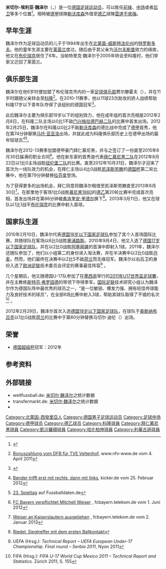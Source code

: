 {{noteTA
|G1=football|G2=uefa|G3=fcbayern|G4=德甲
|1=zh:魏泽; zh-cn:魏泽; zh-tw:魏澤爾; zh-hk:韋沙;
}}
{{Infobox football biography
| name        = 米切尔·魏泽<br />Mitchell Weiser
| image       = [[File:2014-05-18_Mitchell_Weiser.jpg|200px]]
| fullname    = {{lang|de|Mitchell-Elijah Weiser}}
| birth_date  = {{birth date and age|1994|4|21|df=yes}}
| birth_place = {{GER}}[[特罗斯多夫|特罗斯多夫]]
| height      = {{height|m=1.76|precision=0}}
| position    = [[翼锋|翼锋]]
| currentclub   = [[雲達不萊梅體育會|雲達不來梅]] ([[勒沃库森足球俱乐部|勒沃库森]]外借)
| clubnumber    = 8
| youthyears1 = 2000–2005 | youthclubs1 = 费尔滕霍夫
| youthyears2 = 2005–2010 | youthclubs2 = [[科隆足球俱乐部|科隆]]
| years1 = 2010–2012 | caps1 = 2  | goals1 = 0 | clubs1 = [[科隆足球俱乐部|科隆二队]]
| years2 = 2010–2012 | caps2 = 1  | goals2 = 0 | clubs2 = [[科隆足球俱乐部|科隆]]
| years3 = 2012–2014 | caps3 = 35 | goals3 = 3 | clubs3 = [[拜仁慕尼黑二队|拜仁慕尼黑二队]]
| years4 = 2012–2015 | caps4 = 16 | goals4 = 1 | clubs4 = [[拜仁慕尼黑|拜仁慕尼黑]]
| years5 = 2013       | caps5 = 13 | goals5 = 2 | clubs5 = → [[凯泽斯劳滕足球俱乐部|凯泽斯劳滕]]（租借）
| years6        = 2015–2018 | caps6 = 70 | goals6 = 5 | clubs6 = [[柏林赫塔體育俱樂部|柏林赫塔]]
| years7        = 2018–     | caps7 = 53  | goals7 = 3 | clubs7 = [[勒沃库森足球俱乐部|勒沃库森]]
| years8 = 2021–       | caps8 = 16 | goals8 = 1 | clubs8 = → [[雲達不萊梅體育會|雲達不來梅]]（租借）
| nationalyears1= 2010      | nationalcaps1= 3  | nationalgoals1= 0 | nationalteam1= [[德国青年国家足球队|德国U16]]
| nationalyears2= 2010–2011 | nationalcaps2= 22 | nationalgoals2= 4 | nationalteam2= [[德国青年国家足球队|德国U17]]
| nationalyears3= 2012      | nationalcaps3= 1  | nationalgoals3= 0 | nationalteam3=  [[德国青年国家足球队|德国U18]]
| nationalyears4= 2013–2014 | nationalcaps4= 5  | nationalgoals4= 0 | nationalteam4= [[德国青年国家足球队|德国U20]]
| nationalyears5= 2015–2017 | nationalcaps5= 12 | nationalgoals5= 1 | nationalteam5= [[德國21歲以下國家足球隊|德國U21]]
| club-update = 2022-02-27 (UTC)
| ntupdate    = 2017-06-30
}}

'''米切尔-埃利亚·魏泽尔'''（{{lang-de|'''Mitchell-Elijah Weiser'''}}，{{bd|1994年|4月21日|catIdx=Weiser, Mitchell}}）是一位[[德国|德国]][[足球|足球]][[运动员|运动员]]，可以胜任[[前鋒_(足球)|前锋]]、[[中场|中场]]或者[[後衛_(足球)|后卫]]等多个位置<ref>{{zh}}{{cite web|url=http://sports.163.com/12/0824/07/89LIC15H00051C97.html#p=89M0PBB100BU0005 |title=德甲十大新星:拜仁双星闪耀 94黄金一代多人上榜 |publisher=网易 |date=2012-08-24| accessdate = 2013-07-05 }}</ref>。現時被[[德甲|德甲]]球隊[[勒沃库森足球俱乐部|勒沃库森]]外借至[[德乙|德乙]]球隊[[雲達不萊梅體育會|雲達不來梅]]。

==早年生涯==
魏泽尔作为足球运动员{{link-de|帕特里克·魏泽尔|Patrick Weiser}}的儿子于1994年出生在[[北莱茵-威斯特法伦州|北莱茵-威斯特法伦州]]的[[特罗斯多夫|特罗斯多夫]]。他的童年生涯主要在[[莱茵兰|莱茵兰]]度过。随后由于其父亲为[[沃尔夫斯堡足球俱乐部|沃尔夫斯堡]]效力的缘故，他又在[[布伦瑞克|布伦瑞克]]居住了6年。当帕特里克·魏泽尔于2005年转会至科隆时，他们举家又迁回了莱茵兰。

==俱乐部生涯==
魏泽尔在他6岁时便加盟了布伦瑞克市内的一家[[足球俱乐部|足球俱乐部]]费尔滕霍夫（{{lang|de|TVE Veltenhof}}），并在11岁时跟随父亲转会至[[科隆足球俱乐部|科隆]]<ref>{{de}}[http://www.nfv-www.de/index.php?id=47&mld=4756&historie_jahr=2011&historie_monat=4 Bonuszahlung vom DFB für TVE Veltenhof], www.nfv-www.de vom 4. April 2011</ref>。在2010-11赛季，他以11球23次助攻的骄人战绩帮助科隆17岁以下青年队夺得了该组别的德国冠军<ref>{{zh}}{{cite web|url=http://www.espnstar.com.cn/pub/international/2013/0103/282727.htm |title=拜仁证18岁新星外租凯泽 小将盼德乙新生 |publisher=ESPN |date=2013-01-03| accessdate = 2013-07-05 }}</ref>。

此后魏泽尔主要为俱乐部19岁以下的组别效力，他在成年组的首次亮相是2012年2月8日，在科隆二队主场以0比1不敌[[门兴格拉德巴赫足球俱乐部|门兴格拉德巴赫二队]]的比赛中首发出场。2012年2月25日，魏泽尔在科隆以0比2不敌[[勒沃库森足球俱乐部|勒沃库森]]的德比战中完成了[[德甲|德甲]]首秀，他在第74分钟替换[[马托·亚亚洛|马托·亚亚洛]]出场，并就此成为科隆俱乐部历史上在德甲出场的最年轻球员<ref>{{de}}[http://www.kicker.de/news/fussball/bundesliga/spieltag/1-bundesliga/2011-12/23/1143485/spielbericht_1-fc-koeln-16_bayer-leverkusen-9.html Bender trifft erst mit rechts, dann mit links], kicker.de vom 25. Februar 2012</ref><ref>{{de}}[http://www.fussballdaten.de/bundesliga/2012/23/fckoeln-leverkusen/ 23. Spieltag] auf Fussballdaten.de</ref>。

魏泽尔在2012-13赛季加盟德甲豪门拜仁慕尼黑，并与之签订了一份直至2015年6月30日届满的职业合同<ref>{{de}}[http://www.fcbayern.telekom.de/de/aktuell/news/2012/35280.php FC Bayern verpflichtet Mitchell Weiser] {{Wayback|url=http://www.fcbayern.telekom.de/de/aktuell/news/2012/35280.php |date=20120603234051 }}, fcbayern.telekom.de vom 1. Juni 2012</ref>。他在新东家的首秀是代表[[拜仁慕尼黑二队|拜仁慕尼黑二队]]在2012年8月22日以1比0主场战胜[[纽伦堡足球俱乐部|纽伦堡二队]]的比赛。直至2012年10月31日，魏泽尔才迎来了首次为一线队效力的机会，在拜仁主场以4比0战胜[[凯泽斯劳滕足球俱乐部|凯泽斯劳滕]]的[[德国杯|德国杯]]第二轮比赛中，他在第79分钟替换[[拉芬拿|拉芬拿]]登场。

为了获得更多的出场机会，拜仁同意将魏泽尔租借至凯泽斯劳滕直至2013年6月30日<ref>{{de}}[http://www.fcbayern.telekom.de/de/aktuell/news/2013/39090.php Weiser an Kaiserslautern ausgeliehen] {{Wayback|url=http://www.fcbayern.telekom.de/de/aktuell/news/2013/39090.php |date=20130105021227 }}, fcbayern.telekom.de vom 2. Januar 2013</ref>。在那里他于客场1比0战胜[[慕尼黑1860|慕尼黑1860]]的[[德乙|德乙]]第20轮比赛中完成首次亮相，首发出场并在第86分钟被[[弗洛里安·里德尔|弗洛里安·里德尔]]换下<ref>{{de}}[http://www.kicker.de/news/fussball/2bundesliga/spieltag/2-bundesliga/2012-13/20/1441520/spielbericht_1860-muenchen-5_1-fc-kaiserslautern-37.html Riedel: Siegtreffer mit dem ersten Ballkontakt]</ref>。2013年3月11日，他又在球队以1比1战平[[布伦瑞克足球俱乐部|布伦瑞克]]的比赛中射入首球。

==国家队生涯==
2010年2月10日，魏泽尔代表[[德国16岁以下国家足球队|德国16岁以下国家足球队]]参加了其个人首场国际比赛，并随球队在客场以6比0战胜[[塞浦路斯16岁以下国家足球队|塞浦路斯]]。2010年9月4日，他又入选了[[德国17岁以下国家足球队|德国17岁以下国家足球队]]，并在以2比0战胜[[阿塞拜疆17岁以下国家足球队|阿塞拜疆]]的首演中即射入1球。2011年，魏泽尔还随队参加了{{link-de|2011年U-17欧洲足球锦标赛|U-17-Fußball-Europameisterschaft 2011}}，他们以小组第二的身份进入淘汰赛，并在半决赛中以2比0战胜[[丹麦17岁以下国家足球队|丹麦]]。然而，他们最终在决赛中以2比5不敌[[荷兰17岁以下国家足球队|荷兰]]而无缘冠军。魏泽尔以右后卫的身份入选了[[欧洲足联|欧洲足联]]技术委员会评定的赛事最佳阵容<ref>{{en}}UEFA (Hrsg.): ''Technical Report – UEFA European Under-17 Championship. Final round – Serbia 2011'', Nyon 2011</ref> 。

几个星期后，他又随德国U-17队参加了在[[墨西哥|墨西哥]]举行的[[2011年U17世界盃足球賽|2011年U17世界盃足球賽]]，并在主教练[[斯特芬·弗罗因德|斯特芬·弗罗因德]]的带领下夺得季军。[[国际足联|国际足联]]技术研究小组认为魏泽尔作为德国队阵中最优秀的球员之一，“是一位敏锐、爆发力强、拥有较佳传球能力及良好技术的球员”，在全部6场比赛中射入3球，帮助其球队取得了不错的名次<ref>{{de}}FIFA (Hrsg.): ''FIFA U-17 World Cup Mexico 2011 – Technical Report and Statistics.'' Zürich 2011, S. 155</ref> 。

2012年2月29日，魏泽尔首次入选[[德国18岁以下国家足球队|德国18岁以下国家足球队]]，在球队于[[奥斯纳布吕克|奥斯纳布吕克]]以1比0战胜[[荷兰18岁以下国家足球队|荷兰]]的比赛中于第80分钟替换马切尔·迪伦（{{lang|de|Marcel Deelen}}）出场。

==荣誉==
* [[德国超级杯|德国超级杯]]冠军：2012年

==参考资料==
{{reflist|2}}

==外部链接==
* weltfussball.de: [http://www.weltfussball.de/spieler_profil/mitchell-weiser/ 米切尔·魏泽尔]之统计数据  {{de icon}}
* transfermarkt.de: [http://www.transfermarkt.de/de/mitchell-weiser/profil/spieler_119211.html 米切尔·魏泽尔]之统计数据  {{de icon}}
* {{Fussballdaten|weisermitchellelijah}}

<!--{{利華古遜球員名單}}-->
{{雲達不來梅球員名單}}

{{DEFAULTSORT:Weiser, Mitchell}}
[[Category:北萊因-西發里亞人|Category:北萊因-西發里亞人]]
[[Category:德国男子足球运动员|Category:德国男子足球运动员]]
[[Category:足球中场|Category:足球中场]]
[[Category:德甲球员|Category:德甲球员]]
[[Category:德乙球员|Category:德乙球员]]
[[Category:科隆球員|Category:科隆球員]]
[[Category:拜仁慕尼黑球員|Category:拜仁慕尼黑球員]]
[[Category:凱沙羅頓球員|Category:凱沙羅頓球員]]
[[Category:哈化柏林球員|Category:哈化柏林球員]]
[[Category:利華古遜球員|Category:利華古遜球員]]